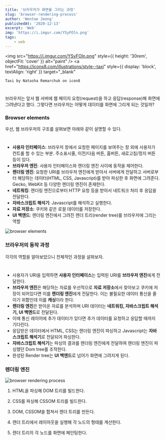 ```yaml
---
title: '브라우저가 화면을 그리는 과정'
slug: 'browser-rendering-process'
author: 'Wontae Jeong'
publishedAt: '2020-12-13'
excerpt: 'Web'
img: 'https://i.imgur.com/YSyFOln.png'
tags:
    - web
---
```


<img
    src="https://i.imgur.com/YSyFOln.png"
    style={{ height: '30rem', objectFit: 'cover' }}
    alt="paint"
/>
<a
    href="https://icons8.com/illustrations/style--taxi"
    style={{ display: 'block', textAlign: 'right' }}
    target="_blank"
>
    Taxi by Natasha Remarchuk on icon8
</a>

#

브라우저는 앞서 웹 서버에 웹 페이지 요청(request)을 하고 응답(response)해 화면에 그려낸다고 했다. 그렇다면 브라우저는 어떻게 데이터를 화면에 그리게 되는 것일까?

### Browser elements

우선, 웹 브라우저의 구조를 살펴보면 아래와 같이 설명할 수 있다.

#

-   **사용자 인터페이스**: 브라우저 창에서 요청한 페이지를 보여주는 창 외에 사용자가 컨트롤 할 수 있는 부분. 주소표시줄, 이전/다음 버튼, 홈버튼, 새로고침/정지 버튼 등이 있다.
-   **브라우저 엔진**: 사용자 인터페이스와 렌더링 엔진 사이에 동작을 제어한다.
-   **렌더링 엔진**: 요청한 URI를 브라우저 엔진에게 받아서 서버에게 전달하고 서버로부터 해당하는 데이터(HTML, CSS, Javascript)를 받아 파싱한 후 화면에 그려준다. Gecko, WebKit 등 다양한 렌더링 엔진이 존재한다.
-   **네트워킹**: 렌더링 엔진으로부터 HTTP 요청 등을 받아서 네트워크 처리 후 응답을 전달한다.
-   **자바스크립트 해석기**: Javascript를 해석하고 실행한다.
-   **자료 저장소**: 쿠키와 같은 로컬 데이터를 저장한다.
-   **UI 백엔드**: 렌더링 엔진에서 그려진 렌더 트리(render tree)를 브라우저에 그리는 역할

<img src="https://i.imgur.com/4u9xCOG.png" alt="browser elements" />

### 브라우저의 동작 과정

각각의 역할을 알아보았으니 전체적인 과정을 살펴보자.

#

-   사용자가 URI을 입력하면 **사용자 인터페이스**는 입력된 URI를 **브라우저 엔진**에게 전달한다.
-   **브라우저 엔진**은 해당하는 자료를 우선적으로 **자료 저장소**에서 찾아보고 쿠키에 저장이 되어있다면 이를 **렌더링 엔진**에게 전달한다. 이는 불필요한 데이터 통신을 줄이기 위함인데 이를 **캐싱**이라 한다.
-   **렌더링 엔진**은 받아온 자료를 분석하며 URI 데이터는 **네트워킹, 자바스크립트 해석기, UI 백엔드**로 전달된다.
-   이때 통신 레이어에 추가 데이터가 있다면 추가 데이터를 요청하고 응답할 때까지 기다린다.
-   응답받은 데이터에서 HTML, CSS는 렌더링 엔진이 파싱하고 Javascript는 **자바스크립트 해석기**로 전달되어 파싱한다.
-   **자바스크립트 해석기**는 파싱의 결과를 렌더링 엔진에게 전달하여 렌더링 엔진이 파싱했던 Dom tree를 조작한다.
-   완성된 Render tree는 **UI 백엔드**로 넘어가 화면에 그려지게 된다.

### 렌더링 엔진

<img src="https://i.imgur.com/fmcMsKm.png" alt="browser rendering process" />

1. HTML을 파싱해 DOM 트리를 빌드한다.

2. CSS를 파싱해 CSSOM 트리를 빌드한다.

3. DOM, CSSOM을 합쳐서 렌더 트리를 만든다.

4. 렌더 트리에서 레이아웃을 실행해 각 노드의 형태를 계산한다.

5. 렌더 트리의 각 노드를 화면에 페인팅한다.
